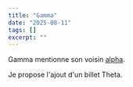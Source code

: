 ```yaml
---
title: "Gamma"
date: "2025-08-11"
tags: []
excerpt: ""
---
```


Gamma mentionne son voisin <a href="/billets/alpha" className="backlink" data-backlink="alpha" >alpha</a>.

Je propose l'ajout d'un billet Theta.